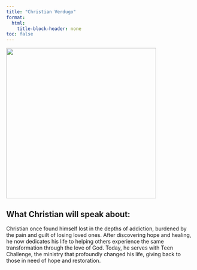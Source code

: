 ```yaml
---
title: "Christian Verdugo"
format: 
  html:
    title-block-header: none
toc: false
---
```



<style>
  /* Style the header text (optional) */
  header h1, header p {
    /* Set the text color to white or any color that contrasts with the background */
    color: white;
  }
</style>

![](./images/christianVerdugo.jpg){fig-align="left" width="400"}

<div style="text-align: left;">
<a href="mailto:Christian@tcaz.org" target="_blank" rel="noopener noreferrer"> <i class="fa-solid fa-envelope"></i> </a> 
</div>

## What Christian will speak about:

Christian once found himself lost in the depths of addiction, burdened by the pain and guilt of losing loved ones. After discovering hope and healing, he now dedicates his life to helping others experience the same transformation through the love of God. Today, he serves with Teen Challenge, the ministry that profoundly changed his life, giving back to those in need of hope and restoration.

